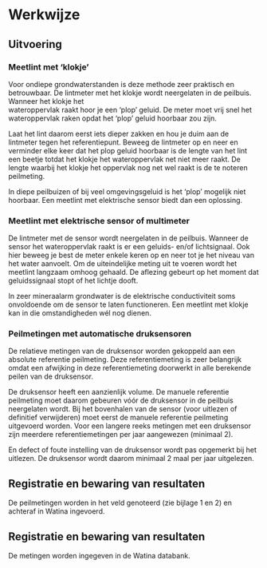 # Werkwijze

## Uitvoering

```{=html}
<!--
Gedetailleerde omschrijving van alle stappen die doorlopen moeten worden om het protocol uit te voeren.
Subtitels gebruiken om elke stap te omschrijven.
-->
```
### Meetlint met 'klokje'

Voor ondiepe grondwaterstanden is deze methode zeer praktisch en betrouwbaar.
De lintmeter met het klokje wordt neergelaten in de peilbuis.
Wanneer het klokje het\
wateroppervlak raakt hoor je een 'plop' geluid.
De meter moet vrij snel het wateroppervlak raken opdat het 'plop' geluid hoorbaar zou zijn.

Laat het lint daarom eerst iets dieper zakken en hou je duim aan de lintmeter tegen het referentiepunt.
Beweeg de lintmeter op en neer en verminder elke keer dat het plop geluid hoorbaar is de lengte van het lint een beetje totdat het klokje het wateroppervlak net niet meer raakt.
De lengte waarbij het klokje het oppervlak nog net wel raakt is de te noteren peilmeting.

In diepe peilbuizen of bij veel omgevingsgeluid is het 'plop' mogelijk niet hoorbaar.
Een meetlint met elektrische sensor biedt dan een oplossing.

### Meetlint met elektrische sensor of multimeter

De lintmeter met de sensor wordt neergelaten in de peilbuis.
Wanneer de sensor het wateroppervlak raakt is er een geluids- en/of lichtsignaal.
Ook hier beweeg je best de meter enkele keren op en neer tot je het niveau van het water aanvoelt.
Om de uiteindelijke meting uit te voeren wordt het meetlint langzaam omhoog gehaald.
De aflezing gebeurt op het moment dat geluidssignaal stopt of het lichtje dooft.

In zeer mineraalarm grondwater is de elektrische conductiviteit soms onvoldoende om de sensor te laten functioneren.
Een meetlint met klokje kan in die omstandigheden wél nog dienen.

### Peilmetingen met automatische druksensoren

De relatieve metingen van de druksensor worden gekoppeld aan een absolute referentie peilmeting.
Deze referentiemeting is zeer belangrijk omdat een afwijking in deze referentiemeting doorwerkt in alle berekende peilen van de druksensor.

De druksensor heeft een aanzienlijk volume.
De manuele referentie peilmeting moet daarom gebeuren vóór de druksensor in de peilbuis neergelaten wordt.
Bij het bovenhalen van de sensor (voor uitlezen of definitief verwijderen) moet eerst de manuele referentie peilmeting uitgevoerd worden.
Voor een langere reeks metingen met een druksensor zijn meerdere referentiemetingen per jaar aangewezen (minimaal 2).

En defect of foute instelling van de druksensor wordt pas opgemerkt bij het uitlezen.
De druksensor wordt daarom minimaal 2 maal per jaar uitgelezen.

## Registratie en bewaring van resultaten

De peilmetingen worden in het veld genoteerd (zie bijlage 1 en 2) en achteraf in Watina ingevoerd.

## Registratie en bewaring van resultaten

```{=html}
<!--
Opsomming van alle resultaten die bekomen worden na de uitvoering van het protocol en hoe die resultaten geregistreerd, bewaard of opgeslagen moeten worden.
Voor metingen of observaties: verwijs naar invulformulier (met versienummer; invulformulier toevoegen in bijlage; eventueel bepaalde zaken van invulformulier verduidelijken) en/of naar apparatuur en/of softwareprogramma indien gegevens digitaal worden ingevoerd (verwijs naar sip (standard instrument protocol, <protocol-code>-YYYY.NN) indien beschikbaar; indien geen sip beschikbaar, geef de nodige instructies om gegevens op gepaste wijzen in te kunnen geven).
Voor staalnames: geef aan hoe de stalen bewaard, gelabeld en vervoerd moeten worden.
Geef aan of de stalen voorbehandeld moeten worden.
Voor digitale foto’s en/of andere digitale bestanden: geef aan hoe en waar deze bestanden moeten worden opgeslagen.
Geef eventueel aan welke bestandsnamen aan de bestanden moeten gegeven worden.
-->
```
De metingen worden ingegeven in de Watina databank.
